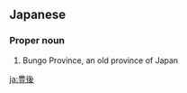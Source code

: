 ==Japanese==
{{wikipedia|lang=ja}}
{{ja-kanjitab|豊|後}}

===Proper noun===
{{ja-pos|ぶんご|proper}}

# Bungo Province, an old province of Japan

[[ja:豊後]]